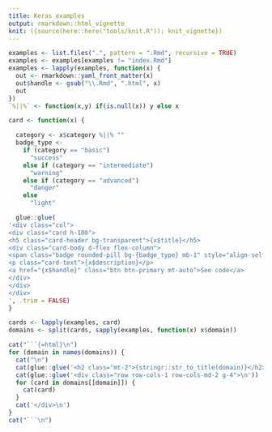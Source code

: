 ```yaml
---
title: Keras examples
output: rmarkdown::html_vignette
knit: ({source(here::here("tools/knit.R")); knit_vignette})
---
```


<div class="container">
```r
examples <- list.files(".", pattern = ".Rmd", recursive = TRUE)
examples <- examples[examples != "index.Rmd"]
examples <- lapply(examples, function(x) {
  out <- rmarkdown::yaml_front_matter(x)
  out$handle <- gsub("\\.Rmd", ".html", x)
  out
})
`%||%` <- function(x,y) if(is.null(x)) y else x

card <- function(x) {

  category <- x$category %||% ""
  badge_type <-
    if (category == "basic")
      "success"
    else if (category == "intermediate")
      "warning"
    else if (category == "advanced")
      "danger"
    else
      "light"

  glue::glue(
'<div class="col">
<div class="card h-100">
<h5 class="card-header bg-transparent">{x$title}</h5>
<div class="card-body d-flex flex-column">
<span class="badge rounded-pill bg-{badge_type} mb-1" style="align-self: flex-start">{category}</span>
<p class="card-text">{x$description}</p>
<a href="{x$handle}" class="btn btn-primary mt-auto">See code</a>
</div>
</div>
</div>
', .trim = FALSE)
}

cards <- lapply(examples, card)
domains <- split(cards, sapply(examples, function(x) x$domain))

cat("```{=html}\n")
for (domain in names(domains)) {
  cat("\n")
  cat(glue::glue('<h2 class="mt-2">{stringr::str_to_title(domain)}</h2>\n'))
  cat(glue::glue('<div class="row row-cols-1 row-cols-md-2 g-4">\n'))
  for (card in domains[[domain]]) {
    cat(card)
  }
  cat('</div>\n')
}
cat("```\n")
```
</div>

